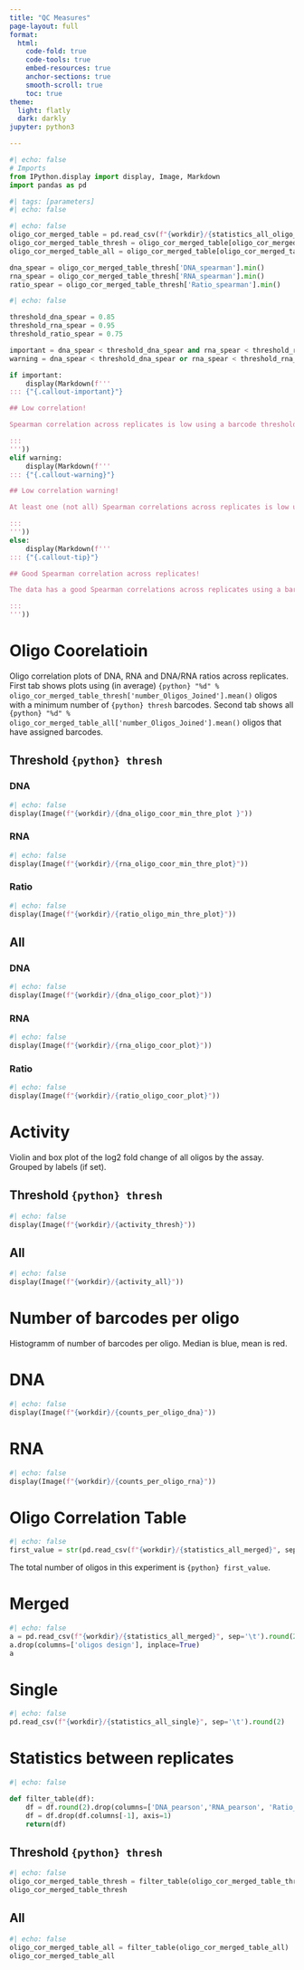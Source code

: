 ```yaml
---
title: "QC Measures"
page-layout: full
format:
  html:
    code-fold: true
    code-tools: true
    embed-resources: true
    anchor-sections: true
    smooth-scroll: true
    toc: true
theme:
  light: flatly
  dark: darkly
jupyter: python3

---
```



```python
#| echo: false
# Imports
from IPython.display import display, Image, Markdown
import pandas as pd
```

```python
#| tags: [parameters]
#| echo: false
```


```python
#| echo: false
oligo_cor_merged_table = pd.read_csv(f"{workdir}/{statistics_all_oligo_cor_merged}", sep='\t')
oligo_cor_merged_table_thresh = oligo_cor_merged_table[oligo_cor_merged_table[oligo_cor_merged_table.columns[-1]] == True]
oligo_cor_merged_table_all = oligo_cor_merged_table[oligo_cor_merged_table[oligo_cor_merged_table.columns[-1]] == False]

dna_spear = oligo_cor_merged_table_thresh['DNA_spearman'].min()
rna_spear = oligo_cor_merged_table_thresh['RNA_spearman'].min()
ratio_spear = oligo_cor_merged_table_thresh['Ratio_spearman'].min()
```

```python
#| echo: false

threshold_dna_spear = 0.85
threshold_rna_spear = 0.95
threshold_ratio_spear = 0.75

important = dna_spear < threshold_dna_spear and rna_spear < threshold_rna_spear and ratio_spear < threshold_ratio_spear
warning = dna_spear < threshold_dna_spear or rna_spear < threshold_rna_spear or ratio_spear < threshold_ratio_spear

if important:
    display(Markdown(f'''
::: {"{.callout-important}"}

## Low correlation!

Spearman correlation across replicates is low using a barcode threshold per oligo of {thresh}! Spearman correlation of DNA is {dna_spear:.2f}, RNA is {rna_spear:.2f} and DNA/RNA ratio is {ratio_spear:.2f}. Minimum allowed varues are {threshold_dna_spear:.2f}, {threshold_rna_spear:.2f}, and {threshold_ratio_spear:.2f}.

:::
'''))
elif warning:
    display(Markdown(f'''
::: {"{.callout-warning}"}

## Low correlation warning!

At least one (not all) Spearman correlations across replicates is low using a barcode threshold per oligo of {thresh}! Spearman correlation of DNA is {dna_spear:.2f}, RNA is {rna_spear:.2f} and DNA/RNA ratio is {ratio_spear:.2f}. Minimum allowed varues are {threshold_dna_spear:.2f}, {threshold_rna_spear:.2f}, and {threshold_ratio_spear:.2f}.

:::
'''))
else:
    display(Markdown(f'''
::: {"{.callout-tip}"}

## Good Spearman correlation across replicates!

The data has a good Spearman correlations across replicates using a barcode threshold per oligo of {thresh}! Spearman correlation of DNA is {dna_spear:.2f}, RNA is {rna_spear:.2f} and DNA/RNA ratio is {ratio_spear:.2f}.

:::
'''))

```


# Oligo Coorelatioin

Oligo correlation plots of DNA, RNA and DNA/RNA ratios across replicates. First tab shows plots using (in average) `{python} "%d" % oligo_cor_merged_table_thresh['number_Oligos_Joined'].mean()` oligos with a minimum number of  `{python} thresh` barcodes. Second tab shows all `{python} "%d" % oligo_cor_merged_table_all['number_Oligos_Joined'].mean()` oligos that have assigned barcodes.

::: {.panel-tabset}

## Threshold `{python} thresh`

::: {.panel-tabset}

### DNA
```python
#| echo: false
display(Image(f"{workdir}/{dna_oligo_coor_min_thre_plot }"))
```

### RNA
```python
#| echo: false
display(Image(f"{workdir}/{rna_oligo_coor_min_thre_plot}"))
```

### Ratio
```python
#| echo: false
display(Image(f"{workdir}/{ratio_oligo_min_thre_plot}"))
```

:::


## All

::: {.panel-tabset}

### DNA
```python
#| echo: false
display(Image(f"{workdir}/{dna_oligo_coor_plot}"))
```

### RNA
```python
#| echo: false
display(Image(f"{workdir}/{rna_oligo_coor_plot}"))
```

### Ratio
```python
#| echo: false
display(Image(f"{workdir}/{ratio_oligo_coor_plot}"))
```

:::

:::

# Activity

Violin and box plot of the log2 fold change of all oligos by the assay. Grouped by labels (if set).

::: {.panel-tabset}

## Threshold `{python} thresh`
```python
#| echo: false
display(Image(f"{workdir}/{activity_thresh}"))
```

## All
```python
#| echo: false
display(Image(f"{workdir}/{activity_all}"))
```

:::

# Number of barcodes per oligo

Histogramm of number of barcodes per oligo. Median is blue, mean is red.

::: {.panel-tabset}
# DNA
```python
#| echo: false
display(Image(f"{workdir}/{counts_per_oligo_dna}")) 
```

# RNA
```python
#| echo: false
display(Image(f"{workdir}/{counts_per_oligo_rna}")) 
```

:::

# Oligo Correlation Table
```python
#| echo: false
first_value = str(pd.read_csv(f"{workdir}/{statistics_all_merged}", sep='\t')['oligos design'].iloc[0])
```
The total number of oligos in this experiment is `{python} first_value`.

::: {.panel-tabset}

# Merged
```python
#| echo: false
a = pd.read_csv(f"{workdir}/{statistics_all_merged}", sep='\t').round(2)
a.drop(columns=['oligos design'], inplace=True)
a
```

# Single
```python
#| echo: false
pd.read_csv(f"{workdir}/{statistics_all_single}", sep='\t').round(2)
```

:::

# Statistics between replicates

```python
#| echo: false

def filter_table(df):
    df = df.round(2).drop(columns=['DNA_pearson','RNA_pearson', 'Ratio_pearson'])
    df = df.drop(df.columns[-1], axis=1)
    return(df)
```



::: {.panel-tabset}

## Threshold `{python} thresh`
```python
#| echo: false
oligo_cor_merged_table_thresh = filter_table(oligo_cor_merged_table_thresh)
oligo_cor_merged_table_thresh
```

## All
```python
#| echo: false
oligo_cor_merged_table_all = filter_table(oligo_cor_merged_table_all)
oligo_cor_merged_table_all
```

:::
